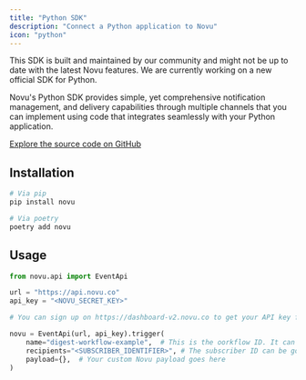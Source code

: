 ```yaml
---
title: "Python SDK"
description: "Connect a Python application to Novu"
icon: "python"
---
```


<Warning>
  This SDK is built and maintained by our community and might not be up to date with the latest Novu features. We are currently working on a new official SDK for Python.
</Warning>

Novu's Python SDK provides simple, yet comprehensive notification management, and delivery capabilities through multiple channels that you can implement using code that integrates seamlessly with your Python application.

[Explore the source code on GitHub](https://github.com/novuhq/novu-python)

## Installation

```python
# Via pip
pip install novu

# Via poetry
poetry add novu
```

## Usage

```python
from novu.api import EventApi

url = "https://api.novu.co"
api_key = "<NOVU_SECRET_KEY>"

# You can sign up on https://dashboard-v2.novu.co to get your API key from https://dashboard-v2.novu.co/settings

novu = EventApi(url, api_key).trigger(
    name="digest-workflow-example",  # This is the oorkflow ID. It can be found on the workflow page.
    recipients="<SUBSCRIBER_IDENTIFIER>", # The subscriber ID can be gotten from the dashboard.
    payload={},  # Your custom Novu payload goes here
)
```
